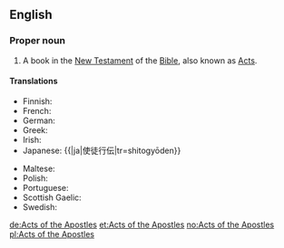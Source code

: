==English==
{{book of the Bible|Acts of the Apostles}}

===Proper noun===
{{en-proper noun}}

# {{context|biblical|lang=en}} A book in the [[New Testament]] of the [[Bible]], also known as [[Acts]].

====Translations====
{{trans-top|the name of the book of Acts in the Bible}}
* Finnish: {{t|fi|Apostolien teot}}
* French: {{t|fr|Actes des Apôtres|f-p}}
* German: {{t+|de|Apostelgeschichte|f}}
* Greek: {{t|el|Πράξεις των Αποστόλων|f-p}}
* Irish: {{t|ga|Gníomhartha na nAspal|m-p}}
* Japanese: {{|ja|使徒行伝|tr=shitogyōden}}
{{trans-mid}}
* Maltese: {{t|mt|Atti ta' l-Appostli|alt=L-Atti ta' l-Appostli}}
* Polish: {{t+|pl|Dzieje Apostolskie|p}}
* Portuguese: {{t|pt|Atos dos Apóstolos|p}}
* Scottish Gaelic: {{t|gd|Leabhar Ghnìomharan nan Abstol|m}}
* Swedish: {{t+|sv|Apostlagärningarna}}
{{trans-bottom}}

[[de:Acts of the Apostles]]
[[et:Acts of the Apostles]]
[[no:Acts of the Apostles]]
[[pl:Acts of the Apostles]]